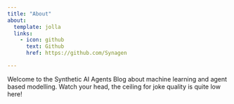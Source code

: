 ```yaml
---
title: "About"
about:
  template: jolla
  links:
    - icon: github
      text: Github
      href: https://github.com/Synagen

---
```


Welcome to the Synthetic AI Agents Blog about machine learning and agent based modelling. Watch your head, the ceiling for joke quality is quite low here!
